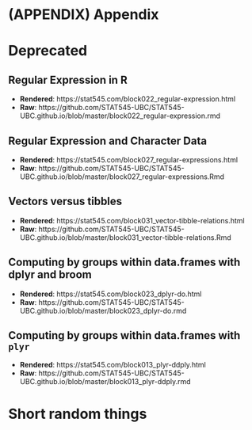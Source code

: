 \cleardoublepage 

# (APPENDIX) Appendix {-}

# Deprecated {#oldies}

## Regular Expression in R {#regex1}

* __Rendered__: https://stat545.com/block022_regular-expression.html
* __Raw__: https://github.com/STAT545-UBC/STAT545-UBC.github.io/blob/master/block022_regular-expression.rmd
  
## Regular Expression and Character Data {#regex2}

* __Rendered__: https://stat545.com/block027_regular-expressions.html
* __Raw__:  https://github.com/STAT545-UBC/STAT545-UBC.github.io/blob/master/block027_regular-expressions.Rmd


## Vectors versus tibbles {#vectors-tibbles}

* __Rendered__: https://stat545.com/block031_vector-tibble-relations.html
* __Raw__: https://github.com/STAT545-UBC/STAT545-UBC.github.io/blob/master/block031_vector-tibble-relations.Rmd


## Computing by groups within data.frames with dplyr and broom {#dplyr-do}

* __Rendered__: https://stat545.com/block023_dplyr-do.html
* __Raw__: https://github.com/STAT545-UBC/STAT545-UBC.github.io/blob/master/block023_dplyr-do.rmd
  
  
## Computing by groups within data.frames with `plyr` {#plyr-ddply}

* __Rendered__: https://stat545.com/block013_plyr-ddply.html
* __Raw__: https://github.com/STAT545-UBC/STAT545-UBC.github.io/blob/master/block013_plyr-ddply.rmd


# Short random things {#random}
